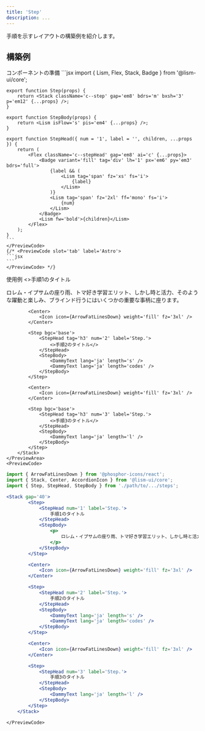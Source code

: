 ```yaml
---
title: 'Step'
description: ...
---
```




手順を示すレイアウトの構築例を紹介します。


## 構築例

<PreviewTitle>コンポーネントの準備</PreviewTitle>
<Preview>
	<PreviewCode slot='tab' label='React'>
	```jsx
	import { Lism, Flex, Stack, Badge } from '@lism-ui/core';

	export function Step(props) {
		return <Stack className='c--step' gap='em8' bdrs='m' bxsh='3' p='em12' {...props} />;
	}

	export function StepBody(props) {
		return <Lism isFlow='s' pis='em4' {...props} />;
	}

	export function StepHead({ num = '1', label = '', children, ...props }) {
		return (
			<Flex className='c--stepHead' gap='em8' ai='c' {...props}>
				<Badge variant='fill' tag='div' lh='1' px='em6' py='em3' bdrs='full'>
					{label && (
						<Lism tag='span' fz='xs' fs='i'>
							{label}
						</Lism>
					)}
					<Lism tag='span' fz='2xl' ff='mono' fs='i'>
						{num}
					</Lism>
				</Badge>
				<Lism fw='bold'>{children}</Lism>
			</Flex>
		);
	}
	```
	</PreviewCode>
	{/* <PreviewCode slot='tab' label='Astro'>
	```jsx
	```
	</PreviewCode> */}
</Preview>

<Preview>
	<PreviewTitle>使用例</PreviewTitle>
	<PreviewArea resize p={30}>
		<Stack gap='40'>
			<Step bgc='base'>
				<StepHead tag='h3' num='1' label='Step.'>
					<>手順1のタイトル</>
				</StepHead>
				<StepBody>
					<p>
						ロレム・イプサムの座り雨、トマ好き学習エリット、しかし時と活力、そのような躍動と楽しみ、ブラインド行うにはいくつかの重要な事柄に座ります。
					</p>
				</StepBody>
			</Step>

			<Center>
				<Icon icon={ArrowFatLinesDown} weight='fill' fz='3xl' />
			</Center>

			<Step bgc='base'>
				<StepHead tag='h3' num='2' label='Step.'>
					<>手順2のタイトル</>
				</StepHead>
				<StepBody>
					<DammyText lang='ja' length='s' />
					<DammyText lang='ja' length='codes' />
				</StepBody>
			</Step>

			<Center>
				<Icon icon={ArrowFatLinesDown} weight='fill' fz='3xl' />
			</Center>

			<Step bgc='base'>
				<StepHead tag='h3' num='3' label='Step.'>
					<>手順3のタイトル</>
				</StepHead>
				<StepBody>
					<DammyText lang='ja' length='l' />
				</StepBody>
			</Step>
		</Stack>
	</PreviewArea>
	<PreviewCode>
```jsx
import { ArrowFatLinesDown } from '@phosphor-icons/react';
import { Stack, Center, AccordionIcon } from '@lism-ui/core';
import { Step, StepHead, StepBody } from './path/to/.../steps';

<Stack gap='40'>
		<Step>
			<StepHead num='1' label='Step.'>
				手順1のタイトル
			</StepHead>
			<StepBody>
				<p>
					ロレム・イプサムの座り雨、トマ好き学習エリット、しかし時と活力、そのような躍動と楽しみ、ブラインド行うにはいくつかの重要な事柄に座ります。
				</p>
			</StepBody>
		</Step>

		<Center>
			<Icon icon={ArrowFatLinesDown} weight='fill' fz='3xl' />
		</Center>

		<Step>
			<StepHead num='2' label='Step.'>
				手順2のタイトル
			</StepHead>
			<StepBody>
				<DammyText lang='ja' length='s' />
				<DammyText lang='ja' length='codes' />
			</StepBody>
		</Step>

		<Center>
			<Icon icon={ArrowFatLinesDown} weight='fill' fz='3xl' />
		</Center>

		<Step>
			<StepHead num='3' label='Step.'>
				手順3のタイトル
			</StepHead>
			<StepBody>
				<DammyText lang='ja' length='l' />
			</StepBody>
		</Step>
	</Stack>
```
	</PreviewCode>
</Preview>
